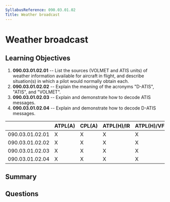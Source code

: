 ```yaml
---
SyllabusReference: 090.03.01.02
Title: Weather broadcast
---
```


# Weather broadcast

## Learning Objectives

1. **090.03.01.02.01** -- List the sources (VOLMET and ATIS units) of weather information available for aircraft in flight, and describe situation(s) in which a pilot would normally obtain each.
2. **090.03.01.02.02** -- Explain the meaning of the acronyms "D-ATIS", "ATIS", and "VOLMET".
3. **090.03.01.02.03** -- Explain and demonstrate how to decode ATIS messages.
4. **090.03.01.02.04** -- Explain and demonstrate how to decode D-ATIS messages.

|                 | ATPL(A) | CPL(A) | ATPL(H)/IR | ATPL(H)/VFR | CPL(H) | IR  | CBIR(A) |
| --------------- | ------- | ------ | ---------- | ----------- | ------ | --- | ------- |
| 090.03.01.02.01 | X       | X      | X          | X           | X      | X   | X       |
| 090.03.01.02.02 | X       | X      | X          | X           | X      | X   | X       |
| 090.03.01.02.03 | X       | X      | X          | X           | X      | X   | X       |
| 090.03.01.02.04 | X       | X      | X          | X           | X      | X   | X       |

## Summary

## Questions

